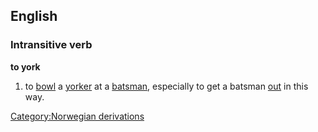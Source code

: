 {{see|York}}
==English==

===Intransitive verb===
'''to york'''

#{{cricket}} to [[bowl]] a [[yorker]] at a [[batsman]], especially to get a batsman [[out]] in this way.

[[Category:Norwegian derivations]]